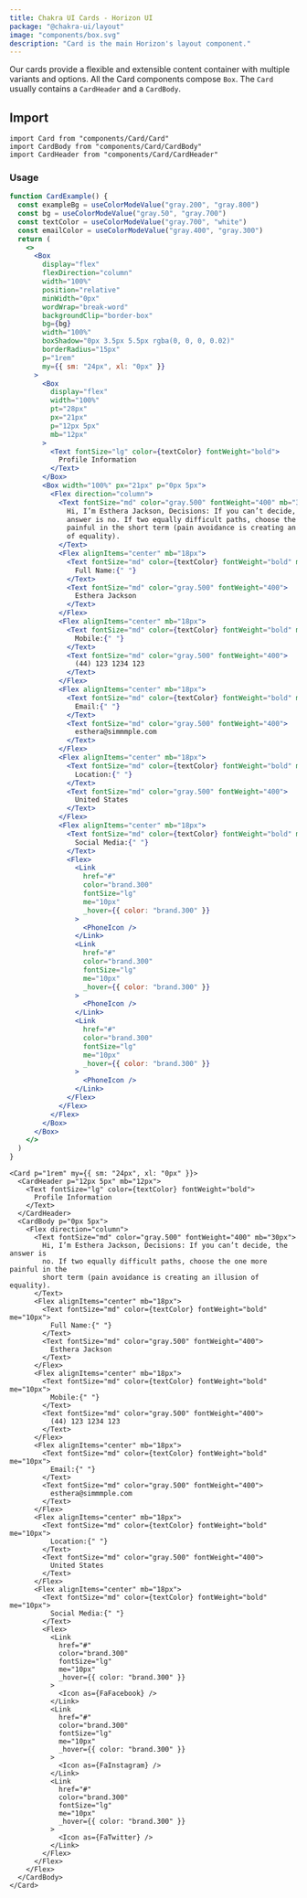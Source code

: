 ```yaml
---
title: Chakra UI Cards - Horizon UI
package: "@chakra-ui/layout"
image: "components/box.svg"
description: "Card is the main Horizon's layout component."
---
```


Our cards provide a flexible and extensible content container with multiple
variants and options. All the Card components compose `Box`. The `Card` usually
contains a `CardHeader` and a `CardBody`.

## Import

```tsx
import Card from "components/Card/Card"
import CardBody from "components/Card/CardBody"
import CardHeader from "components/Card/CardHeader"
```

### Usage

```jsx
function CardExample() {
  const exampleBg = useColorModeValue("gray.200", "gray.800")
  const bg = useColorModeValue("gray.50", "gray.700")
  const textColor = useColorModeValue("gray.700", "white")
  const emailColor = useColorModeValue("gray.400", "gray.300")
  return (
    <>
      <Box
        display="flex"
        flexDirection="column"
        width="100%"
        position="relative"
        minWidth="0px"
        wordWrap="break-word"
        backgroundClip="border-box"
        bg={bg}
        width="100%"
        boxShadow="0px 3.5px 5.5px rgba(0, 0, 0, 0.02)"
        borderRadius="15px"
        p="1rem"
        my={{ sm: "24px", xl: "0px" }}
      >
        <Box
          display="flex"
          width="100%"
          pt="28px"
          px="21px"
          p="12px 5px"
          mb="12px"
        >
          <Text fontSize="lg" color={textColor} fontWeight="bold">
            Profile Information
          </Text>
        </Box>
        <Box width="100%" px="21px" p="0px 5px">
          <Flex direction="column">
            <Text fontSize="md" color="gray.500" fontWeight="400" mb="30px">
              Hi, I’m Esthera Jackson, Decisions: If you can’t decide, the
              answer is no. If two equally difficult paths, choose the one more
              painful in the short term (pain avoidance is creating an illusion
              of equality).
            </Text>
            <Flex alignItems="center" mb="18px">
              <Text fontSize="md" color={textColor} fontWeight="bold" me="10px">
                Full Name:{" "}
              </Text>
              <Text fontSize="md" color="gray.500" fontWeight="400">
                Esthera Jackson
              </Text>
            </Flex>
            <Flex alignItems="center" mb="18px">
              <Text fontSize="md" color={textColor} fontWeight="bold" me="10px">
                Mobile:{" "}
              </Text>
              <Text fontSize="md" color="gray.500" fontWeight="400">
                (44) 123 1234 123
              </Text>
            </Flex>
            <Flex alignItems="center" mb="18px">
              <Text fontSize="md" color={textColor} fontWeight="bold" me="10px">
                Email:{" "}
              </Text>
              <Text fontSize="md" color="gray.500" fontWeight="400">
                esthera@simmmple.com
              </Text>
            </Flex>
            <Flex alignItems="center" mb="18px">
              <Text fontSize="md" color={textColor} fontWeight="bold" me="10px">
                Location:{" "}
              </Text>
              <Text fontSize="md" color="gray.500" fontWeight="400">
                United States
              </Text>
            </Flex>
            <Flex alignItems="center" mb="18px">
              <Text fontSize="md" color={textColor} fontWeight="bold" me="10px">
                Social Media:{" "}
              </Text>
              <Flex>
                <Link
                  href="#"
                  color="brand.300"
                  fontSize="lg"
                  me="10px"
                  _hover={{ color: "brand.300" }}
                >
                  <PhoneIcon />
                </Link>
                <Link
                  href="#"
                  color="brand.300"
                  fontSize="lg"
                  me="10px"
                  _hover={{ color: "brand.300" }}
                >
                  <PhoneIcon />
                </Link>
                <Link
                  href="#"
                  color="brand.300"
                  fontSize="lg"
                  me="10px"
                  _hover={{ color: "brand.300" }}
                >
                  <PhoneIcon />
                </Link>
              </Flex>
            </Flex>
          </Flex>
        </Box>
      </Box>
    </>
  )
}
```

```tsx
<Card p="1rem" my={{ sm: "24px", xl: "0px" }}>
  <CardHeader p="12px 5px" mb="12px">
    <Text fontSize="lg" color={textColor} fontWeight="bold">
      Profile Information
    </Text>
  </CardHeader>
  <CardBody p="0px 5px">
    <Flex direction="column">
      <Text fontSize="md" color="gray.500" fontWeight="400" mb="30px">
        Hi, I’m Esthera Jackson, Decisions: If you can’t decide, the answer is
        no. If two equally difficult paths, choose the one more painful in the
        short term (pain avoidance is creating an illusion of equality).
      </Text>
      <Flex alignItems="center" mb="18px">
        <Text fontSize="md" color={textColor} fontWeight="bold" me="10px">
          Full Name:{" "}
        </Text>
        <Text fontSize="md" color="gray.500" fontWeight="400">
          Esthera Jackson
        </Text>
      </Flex>
      <Flex alignItems="center" mb="18px">
        <Text fontSize="md" color={textColor} fontWeight="bold" me="10px">
          Mobile:{" "}
        </Text>
        <Text fontSize="md" color="gray.500" fontWeight="400">
          (44) 123 1234 123
        </Text>
      </Flex>
      <Flex alignItems="center" mb="18px">
        <Text fontSize="md" color={textColor} fontWeight="bold" me="10px">
          Email:{" "}
        </Text>
        <Text fontSize="md" color="gray.500" fontWeight="400">
          esthera@simmmple.com
        </Text>
      </Flex>
      <Flex alignItems="center" mb="18px">
        <Text fontSize="md" color={textColor} fontWeight="bold" me="10px">
          Location:{" "}
        </Text>
        <Text fontSize="md" color="gray.500" fontWeight="400">
          United States
        </Text>
      </Flex>
      <Flex alignItems="center" mb="18px">
        <Text fontSize="md" color={textColor} fontWeight="bold" me="10px">
          Social Media:{" "}
        </Text>
        <Flex>
          <Link
            href="#"
            color="brand.300"
            fontSize="lg"
            me="10px"
            _hover={{ color: "brand.300" }}
          >
            <Icon as={FaFacebook} />
          </Link>
          <Link
            href="#"
            color="brand.300"
            fontSize="lg"
            me="10px"
            _hover={{ color: "brand.300" }}
          >
            <Icon as={FaInstagram} />
          </Link>
          <Link
            href="#"
            color="brand.300"
            fontSize="lg"
            me="10px"
            _hover={{ color: "brand.300" }}
          >
            <Icon as={FaTwitter} />
          </Link>
        </Flex>
      </Flex>
    </Flex>
  </CardBody>
</Card>
```
